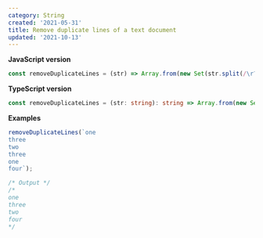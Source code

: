 ```yaml
---
category: String
created: '2021-05-31'
title: Remove duplicate lines of a text document
updated: '2021-10-13'
---
```


**JavaScript version**

```js removeDuplicateLines.js
const removeDuplicateLines = (str) => Array.from(new Set(str.split(/\r?\n/))).join('\n');
```

**TypeScript version**

```ts removeDuplicateLines.ts
const removeDuplicateLines = (str: string): string => Array.from(new Set(str.split(/\r?\n/))).join('\n');
```

**Examples**

```js examples.js
removeDuplicateLines(`one
three
two
three
one
four`);

/* Output */
/*
one
three
two
four
*/
```
